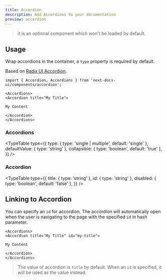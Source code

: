```yaml
---
title: Accordion
description: Add Accordions to your documentation
preview: accordion
---
```


> it is an optional component which won't be loaded by default.

## Usage

Wrap accordions in the container, a `type` property is required by default.

Based on
[Radix UI Accordion](https://www.radix-ui.com/primitives/docs/components/accordion).

```mdx
import { Accordion, Accordions } from 'next-docs-ui/components/accordion';

<Accordions>
<Accordion title="My Title">

My Content

</Accordion>
</Accordions>
```

### Accordions

<TypeTable
  type={{
    type: { type: 'single | multiple', default: 'single' },
    defaultValue: { type: 'string' },
    collapsible: { type: 'boolean', default: 'true' },
  }}
/>

### Accordion

<TypeTable
  type={{
    title: { type: 'string' },
    id: { type: 'string' },
    disabled: { type: 'boolean', default: 'false' },
  }}
/>

## Linking to Accordion

You can specify an `id` for accordion. The accordion will automatically open when the user is navigating to the page with the specified `id` in hash parameter.

```mdx
<Accordions>
<Accordion title="My Title" id="my-title">

My Content

</Accordion>
</Accordions>
```

> The value of accordion is `title` by default. When an `id` is specified, it will be used as the value instead.
